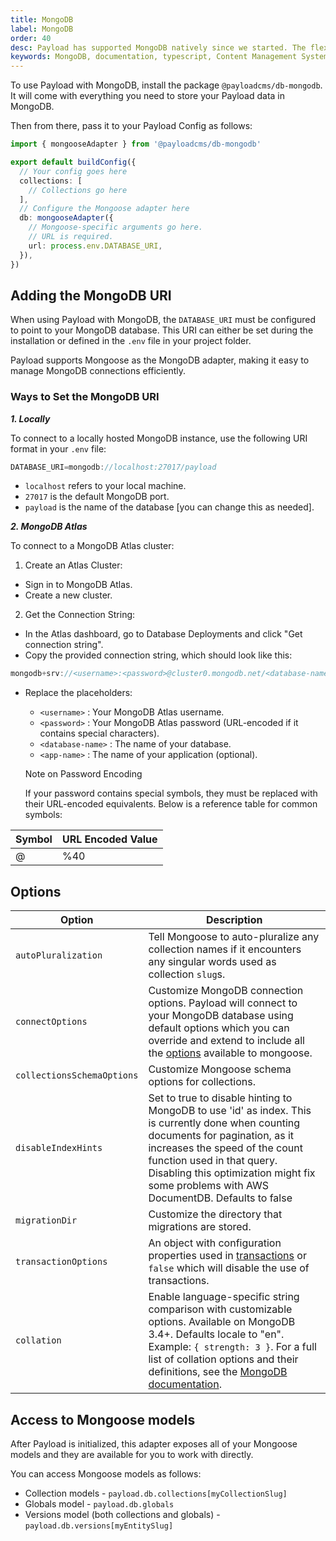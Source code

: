 ```yaml
---
title: MongoDB
label: MongoDB
order: 40
desc: Payload has supported MongoDB natively since we started. The flexible nature of MongoDB lends itself well to Payload's powerful fields.
keywords: MongoDB, documentation, typescript, Content Management System, cms, headless, javascript, node, react, nextjs
---
```


To use Payload with MongoDB, install the package `@payloadcms/db-mongodb`. It will come with everything you need to
store your Payload data in MongoDB.

Then from there, pass it to your Payload Config as follows:

```ts
import { mongooseAdapter } from '@payloadcms/db-mongodb'

export default buildConfig({
  // Your config goes here
  collections: [
    // Collections go here
  ],
  // Configure the Mongoose adapter here
  db: mongooseAdapter({
    // Mongoose-specific arguments go here.
    // URL is required.
    url: process.env.DATABASE_URI,
  }),
})
```

## Adding the MongoDB URI
When using Payload with MongoDB, the ``DATABASE_URI`` must be configured to point to your MongoDB database. This URI can either be set during the installation or defined in the ``.env`` file in your project folder.

Payload supports Mongoose as the MongoDB adapter, making it easy to manage MongoDB connections efficiently. 

### **Ways to Set the MongoDB URI**

***1. Locally***

To connect to a locally hosted MongoDB instance, use the following URI format in your `.env` file:

```ts
DATABASE_URI=mongodb://localhost:27017/payload
```

- `localhost` refers to your local machine.
- `27017` is the default MongoDB port.
- `payload` is the name of the database [you can change this as needed].

***2. MongoDB Atlas***

To connect to a MongoDB Atlas cluster:

1. Create an Atlas Cluster:
- Sign in to MongoDB Atlas.
- Create a new cluster.

2. Get the Connection String:
- In the Atlas dashboard, go to Database Deployments and click "Get connection string".
- Copy the provided connection string, which should look like this:
```ts
mongodb+srv://<username>:<password>@cluster0.mongodb.net/<database-name>?retryWrites=true&w=majority&appName=<app-name>
```
- Replace the placeholders:
  - `<username>` : Your MongoDB Atlas username.
  - `<password>` : Your MongoDB Atlas password (URL-encoded if it contains special characters).
  - `<database-name>` : The name of your database.
  - `<app-name>` : The name of your application (optional).

  Note on Password Encoding

  If your password contains special symbols, they must be replaced with their URL-encoded equivalents. Below is a reference table for common symbols:

| Symbol                      | URL Encoded Value                 |
| --------------------------- | --------------------------------- |  
| @                           | %40                               |

## Options

| Option                     | Description                                                                                                                                                                                                                                                                                                  |
| -------------------------- | ------------------------------------------------------------------------------------------------------------------------------------------------------------------------------------------------------------------------------------------------------------------------------------------------------------ |
| `autoPluralization`        | Tell Mongoose to auto-pluralize any collection names if it encounters any singular words used as collection `slug`s.                                                                                                                                                                                         |
| `connectOptions`           | Customize MongoDB connection options. Payload will connect to your MongoDB database using default options which you can override and extend to include all the [options](https://mongoosejs.com/docs/connections.html#options) available to mongoose.                                                        |
| `collectionsSchemaOptions` | Customize Mongoose schema options for collections.                                                                                                                                                                                                                                                                                                             |
| `disableIndexHints`        | Set to true to disable hinting to MongoDB to use 'id' as index. This is currently done when counting documents for pagination, as it increases the speed of the count function used in that query. Disabling this optimization might fix some problems with AWS DocumentDB. Defaults to false                |
| `migrationDir`             | Customize the directory that migrations are stored.                                                                                                                                                                                                                                                          |
| `transactionOptions`       | An object with configuration properties used in [transactions](https://www.mongodb.com/docs/manual/core/transactions/) or `false` which will disable the use of transactions.                                                                                                                                |
| `collation`                | Enable language-specific string comparison with customizable options. Available on MongoDB 3.4+. Defaults locale to "en". Example: `{ strength: 3 }`. For a full list of collation options and their definitions, see the [MongoDB documentation](https://www.mongodb.com/docs/manual/reference/collation/). |

## Access to Mongoose models

After Payload is initialized, this adapter exposes all of your Mongoose models and they are available for you to work
with directly.

You can access Mongoose models as follows:

- Collection models - `payload.db.collections[myCollectionSlug]`
- Globals model - `payload.db.globals`
- Versions model (both collections and globals) - `payload.db.versions[myEntitySlug]`
